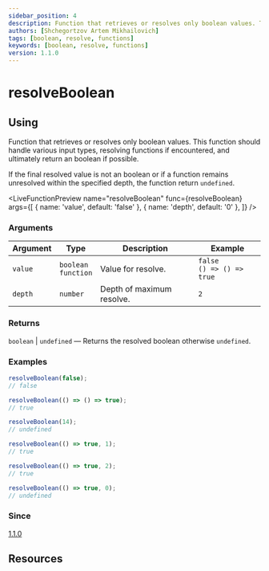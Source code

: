 ```yaml
---
sidebar_position: 4
description: Function that retrieves or resolves only boolean values. This function should handle various input types, resolving functions if encountered, and ultimately return an boolean if possible.
authors: [Shchegortzov Artem Mikhailovich]
tags: [boolean, resolve, functions]
keywords: [boolean, resolve, functions]
version: 1.1.0
---
```




# resolveBoolean

## Using

Function that retrieves or resolves only boolean values.
This function should handle various input types, resolving functions if encountered, and ultimately return an boolean if possible.

If the final resolved value is not an boolean or if a function remains unresolved within the specified depth, the function return `undefined`.

<LiveFunctionPreview
  name="resolveBoolean"
  func={resolveBoolean}
  args={[
    { name: 'value', default: 'false' },
    { name: 'depth', default: '0' },
  ]}
/>

### Arguments

| Argument | Type                        | Description               | Example                           |
| -------- | --------------------------- | ------------------------- | --------------------------------- |
| `value`  | `boolean` <br /> `function` | Value for resolve.        | `false` <br /> `() => () => true` |
| `depth`  | `number`                    | Depth of maximum resolve. | `2`                               |

### Returns

`boolean` | `undefined` — Returns the resolved boolean otherwise `undefined`.

### Examples

```js
resolveBoolean(false);
// false

resolveBoolean(() => () => true);
// true

resolveBoolean(14);
// undefined

resolveBoolean(() => true, 1);
// true

resolveBoolean(() => true, 2);
// true

resolveBoolean(() => true, 0);
// undefined
```

### Since

[1.1.0](https://www.npmjs.com/package/shegit/v/1.1.0)

## Resources

<div style={{ display: 'flex', gap: 20 }}>
  <GitHubResourceButton linkPath={constants.resourceLinkPath} />
</div>

